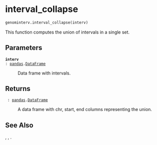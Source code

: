 # interval_collapse { #genominterv.interval_collapse }

```python
genominterv.interval_collapse(interv)
```

This function computes the union of intervals in a single set.

## Parameters {.doc-section .doc-section-parameters}

<code>[**interv**]{.parameter-name} [:]{.parameter-annotation-sep} [[pandas](`pandas`).[DataFrame](`pandas.DataFrame`)]{.parameter-annotation}</code>

:   Data frame with intervals.

## Returns {.doc-section .doc-section-returns}

<code>[]{.parameter-name} [:]{.parameter-annotation-sep} [[pandas](`pandas`).[DataFrame](`pandas.DataFrame`)]{.parameter-annotation}</code>

:   A data frame with chr, start, end columns representing the union.

## See Also {.doc-section .doc-section-see-also}

[](`genominterv.interval_diff`), [](`genominterv.interval_union`), [](`genominterv.interval_intersect`).